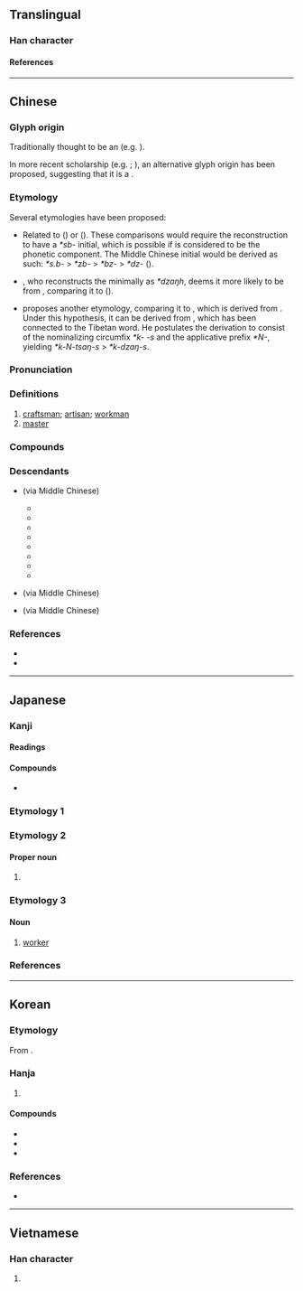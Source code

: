 {{character info}}
==Translingual==

===Han character===
{{Han char|rn=22|rad=匚|as=04|sn=6|four=71712|canj=SHML|ids=⿷匚斤}}

====References====
{{Han ref|kx=0153.220|dkj=02605|dj=0345.110|hdz=10083.050|uh=5320}}

----

==Chinese==
{{zh-forms|alt=匞}}

===Glyph origin===
{{Han etym}}
Traditionally thought to be an {{Han compound|匚|斤|ls=ic|t1=box|t2=axe|nocap=1}} (e.g. ''{{w|Shuowen}}'').

In more recent scholarship (e.g. {{zh-ref|Zhengzhang, 2003}}; {{zh-ref|Baxter and Sagart, 2014}}), an alternative glyph origin has been proposed, suggesting that it is a {{Han compound|匚|斤|ls=psc|c1=p|c2=s|t2=axe|nocap=1}}.

===Etymology===
Several etymologies have been proposed:
* Related to {{cog|bo|བྱང||skilled}} ({{zh-ref|Bodman, 1980}}) or {{m|bo|སྤྱང||skilful; clever}} ({{zh-ref|Sagart and Baxter, 2012}}). These comparisons would require the {{cog|och|-}} reconstruction to have a ''*sb-'' initial, which is possible if {{och-l|匚}} is considered to be the phonetic component. The Middle Chinese initial would be derived as such: ''*s.b-'' > ''*zb-'' > ''*bz-'' > ''*dz-'' ({{zh-ref|Baxter and Sagart, 2014}}).
* {{zh-ref|Schuessler (2007)}}, who reconstructs the {{cog|och|-}} minimally as ''*dzaŋh'', deems it more likely to be from {{der|zh|mkh}}, comparing it to {{cog|km|ចាំង||to dress; to trim (wood)}} ({{zh-ref|Schuessler, 2007}}).
* {{zh-ref|Jacques (2015)}} proposes another {{der|zh|sit}} etymology, comparing it to {{cog|bo|མཛངས||wise; intelligent}}, which is derived from {{m|bo|བཟང||good}}. Under this hypothesis, it can be derived from {{och-l|臧|tr=*[ts]ˤaŋ|good}}, which has been connected to the Tibetan word. He postulates the derivation to consist of the nominalizing circumfix ''*k- -s'' and the applicative prefix ''*N-'', yielding ''*k-N-tsaŋ-s'' > ''*k-dzaŋ-s''.

===Pronunciation===
{{zh-pron
|m=jiàng
|m-s=jiang4
|c=zoeng6
|c-t=
|g=
|h=pfs=siong;gd=xiong4
|j=jion3
|mb=tiōng
|md=chióng
|mn=xm,qz,jj,ha,tp,kh,tc,hc,sx,yl,km,mg:chhiūⁿ/zz,ct,ly,tn:chhiōⁿ/zp:siūⁿ/lk:chhiǔⁿ/xm,qz,jj,ha:chhiōng/zz,ly:chhiāng/zp:siāng/qz:chiōng
|mn_note=chhiūⁿ/chhiōⁿ/siūⁿ - vernacular; chhiōng/chhiāng/siāng/chiōng - literary
|mn-t=ciên7/cion7/ziang6
|mn-t_note=ciên7/cion7 - vernacular (ciên7 - Chaozhou); ziang6 - literary
|w=
|x=zian5
|mc=y
|oc=y
|cat=n
}}

===Definitions===
{{zh-hanzi}}

# [[craftsman]]; [[artisan]]; [[workman]]
# [[master]]

===Compounds===
{{zh-der|一代宗匠|丁匠|剃頭匠|劣匠|匠人|匠伯|匠作|匠師|匠心|匠意|匠成|匠戶|匠氏|匠氣|匠石|哲匠|大匠|大匠不斲|字匠|宗匠|將作大匠|將匠|小爐兒匠|工匠|巧匠|巨匠|弓匠|心匠|意匠|把式匠|接骨匠|摟包兒匠|教書匠|木匠|桶匠|梓匠|梓匠輪輿|棚匠|機匠|毛毛匠|油漆匠|泥水匠|泥瓦匠|漆匠|理髮匠|瓦匠|畫匠|皮匠|石匠|篾匠|繡匠|臭皮匠|良匠|花匠|裱糊匠|解匠|郢匠|郢匠揮斤|都料匠|醫匠|金匠|針筆匠|銀匠|銅匠|錫匠|鎖匠|鐵匠|雕刻匠|鞋匠|陶匠|車匠|船匠|筆匠}}

===Descendants===
* {{desc|tai-swe-pro|*ɟaːŋᴮ²|t=artisan; skillful|bor=1}} (via Middle Chinese)
** {{desc|th|ช่าง}}
** {{desc|nod|ᨩ᩵ᩣ᩠ᨦ}}
** {{desc|kkh|ᨩ᩵ᩣ᩠ᨦ}}
** {{desc|lo|ຊ່າງ}}
** {{desc|khb|ᦋᦱᧂᧈ}}
** {{desc|shn|ၸၢင်ႈ}}
** {{desc|phk|ꩡင်}}
** {{desc|aho|𑜋𑜂𑜫}}
* {{desc|za|cangh|t=someone in a particular profession|bor=1}} (via Middle Chinese)
* {{desc|km|ជាង|bor=1}} (via Middle Chinese)

===References===
* {{R:yue:Hanzi}}
* {{R:twedu|A00420}}

----

==Japanese==

===Kanji===
{{ja-kanji|grade=c|rs=匚04}}

====Readings====
{{ja-readings
|goon=ぞう<ざう
|kanon=しょう<しやう
|kun=たくみ-
}}

====Compounds====
* {{ja-r|師%匠|し%しょう}}

===Etymology 1===
{{ja-kanjitab|たくみ|yomi=k}}
{{ja-see|たくみ}}

===Etymology 2===

====Proper noun====
{{ja-pos|たくみ|proper}}

# {{given name|ja|male|sort=たくみ}}

===Etymology 3===
{{ja-kanjitab|しょう|yomi=o}}

====Noun====
{{ja-noun|しょう}}
# [[worker]]

===References===
<references/>

----

==Korean==

===Etymology===
From {{der|ko|ltc|-}} {{ltc-l|匠|id=1}}. {{hanja-hunmong|쟈ᇰ〯|cyang|人類#중02A}}

===Hanja===
{{ko-hanja-search}}
{{ko-hanja|장인|장}}

# {{hanja form of|장|[[craftsman]], [[artisan]]}}
#: {{syn|ko|工|tr={{m|ko|공}}}}

====Compounds====
{{der-top3|Compounds}}
* {{ko-l|공장|[[craftsman]]|工匠}}
* {{ko-l|장인|[[craftsman]]; [[artisan]]|匠人}}
* {{ko-l|거장|[[master]], [[virtuoso]]|巨匠}}
{{der-bottom}}

===References===
* {{R:hanjadoc|942}}

----

==Vietnamese==

===Han character===
{{vi-readings|reading=tượng|rs=匚04}}

# {{rfdef|vi}}